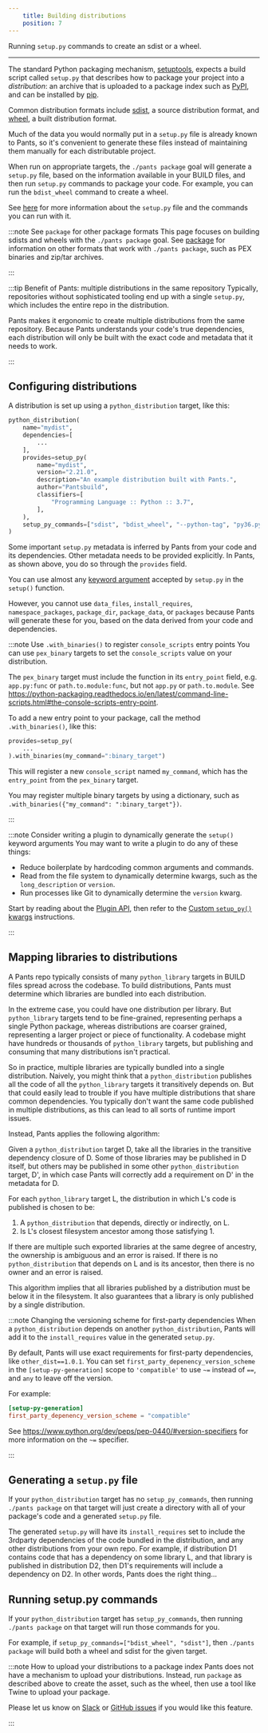 ```yaml
---
    title: Building distributions
    position: 7
---
```


Running `setup.py` commands to create an sdist or a wheel.

---

The standard Python packaging mechanism, [setuptools](https://setuptools.readthedocs.io/), expects a build script called `setup.py` that describes how to package your project into a _distribution_: an archive that is uploaded to a package index such as [PyPI](https://pypi.org/), and can be installed by [pip](https://packaging.python.org/key_projects/#pip). 

Common distribution formats include [sdist](https://packaging.python.org/glossary/#term-source-distribution-or-sdist), a source distribution format, and [wheel](https://packaging.python.org/glossary/#wheel), a built distribution format.

Much of the data you would normally put in a `setup.py` file is already known to Pants, so it's convenient to generate these files instead of maintaining them manually for each distributable project.

When run on appropriate targets, the `./pants package` goal will generate a `setup.py` file, based on the information available in your BUILD files, and then run `setup.py` commands to package your code. For example, you can run the `bdist_wheel` command to create a wheel. 

See [here](https://packaging.python.org/tutorials/packaging-projects/) for more information about the `setup.py` file and the commands you can run with it.

:::note See `package` for other package formats
This page focuses on building sdists and wheels with the `./pants package` goal. See [package](../goals/package.mdx) for information on other formats that work with `./pants package`, such as PEX binaries and zip/tar archives.

:::



:::tip Benefit of Pants: multiple distributions in the same repository
Typically, repositories without sophisticated tooling end up with a single `setup.py`, which includes the entire repo in the distribution.

Pants makes it ergonomic to create multiple distributions from the same repository. Because Pants understands your code's true dependencies, each distribution will only be built with the exact code and metadata that it needs to work.

:::


## Configuring distributions
A distribution is set up using a `python_distribution` target, like this:
```python title="BUILD"
python_distribution(
    name="mydist",
    dependencies=[
        ...
    ],
    provides=setup_py(
        name="mydist",
        version="2.21.0",
        description="An example distribution built with Pants.",
        author="Pantsbuild",
        classifiers=[
            "Programming Language :: Python :: 3.7",
        ],
    ),
    setup_py_commands=["sdist", "bdist_wheel", "--python-tag", "py36.py37"]
)
```

Some important `setup.py` metadata is inferred by Pants from your code and its dependencies. Other metadata needs to be provided explicitly.  In Pants, as shown above, you do so through the `provides` field. 

You can use almost any [keyword argument](https://packaging.python.org/guides/distributing-packages-using-setuptools/#setup-args) accepted by `setup.py`  in the `setup()` function. 

However, you cannot use `data_files`, `install_requires`, `namespace_packages`, `package_dir`, `package_data`, or `packages` because Pants will generate these for you, based on the data derived from your code and dependencies.

:::note Use `.with_binaries()` to register `console_scripts` entry points
You can use `pex_binary` targets to set the `console_scripts` value on your distribution.

The `pex_binary` target must include the function in its `entry_point` field, e.g. `app.py:func` or `path.to.module:func`, but not `app.py` or `path.to.module`. See https://python-packaging.readthedocs.io/en/latest/command-line-scripts.html#the-console-scripts-entry-point.

To add a new entry point to your package, call the method `.with_binaries()`, like this:

```python
provides=setup_py(
    ...
).with_binaries(my_command=":binary_target")
``` 

This will register a new `console_script` named `my_command`, which has the `entry_point` from the `pex_binary` target.

You may register multiple binary targets by using a dictionary, such as `.with_binaries({"my_command": ":binary_target"})`.

:::



:::note Consider writing a plugin to dynamically generate the `setup()` keyword arguments
You may want to write a plugin to do any of these things:

* Reduce boilerplate by hardcoding common arguments and commands.
* Read from the file system to dynamically determine kwargs, such as the `long_description` or `version`.
* Run processes like Git to dynamically determine the `version` kwarg.

Start by reading about the [Plugin API](../../writing-plugins/overview.mdx), then refer to the [Custom `setup_py()` kwargs](../../writing-plugins/common-plugin-tasks/custom-`setup-py()`-kwargs.mdx) instructions.

:::


## Mapping libraries to distributions
A Pants repo typically consists of many `python_library` targets in BUILD files spread across the codebase.  To build distributions, Pants must determine which libraries are bundled into each distribution.  

In the extreme case, you could have one distribution per library. But `python_library` targets tend to be fine-grained, representing perhaps a single Python package, whereas distributions are coarser grained, representing a larger project or piece of functionality. A codebase might have hundreds or thousands of `python_library` targets, but publishing and consuming that many distributions isn't practical.

So in practice, multiple libraries are typically bundled into a single distribution. Naively, you might think that a `python_distribution` publishes all the code of all the `python_library` targets it transitively depends on. But that could easily lead to trouble if you have multiple distributions that share common dependencies. You typically don't want the same code published in multiple distributions, as this can lead to all sorts of runtime import issues. 

Instead, Pants applies the following algorithm:

Given a `python_distribution` target D, take all the libraries in the transitive dependency closure of D. Some of those libraries may be published in D itself, but others may be published in some other `python_distribution` target, D', in which case Pants will correctly add a requirement on D' in the metadata for D.
 
For each `python_library` target L, the distribution in which L's code is published is chosen to be:

1. A `python_distribution` that depends, directly or indirectly, on L.
2. Is L's closest filesystem ancestor among those satisfying 1.

If there are multiple such exported libraries at the same degree of ancestry, the ownership
is ambiguous and an error is raised. If there is no `python_distribution` that depends on L
and is its ancestor, then there is no owner and an error is raised.

This algorithm implies that all libraries published by a distribution must be below it in the filesystem. It also guarantees that a library is only published by a single distribution.

:::note Changing the versioning scheme for first-party dependencies
When a `python_distribution` depends on another `python_distribution`, Pants will add it to the `install_requires` value in the generated `setup.py`. 

By default, Pants will use exact requirements for first-party dependencies, like `other_dist==1.0.1`. You can set `first_party_depenency_version_scheme` in the `[setup-py-generation]` scope to `'compatible'` to use `~=` instead of `==`, and `any` to leave off the version.

For example:

```toml
[setup-py-generation]
first_party_depenency_version_scheme = "compatible"
```

See https://www.python.org/dev/peps/pep-0440/#version-specifiers for more information on the `~=` specifier.

:::


## Generating a `setup.py` file
If your `python_distribution` target has no `setup_py_commands`, then running `./pants package` on that target will just create a directory with all of your package's code and a generated `setup.py` file. 

The generated `setup.py` will have its `install_requires` set to include the 3rdparty dependencies of the code bundled in the distribution, and any other distributions from your own repo. For example, if distribution D1 contains code that has a dependency on some library L, and that library is published in distribution D2, then D1's requirements will include a dependency on D2.  In other words, Pants does the right thing...

## Running setup.py commands
If your `python_distribution` target has `setup_py_commands`, then running `./pants package` on that target will run those commands for you. 

For example, if `setup_py_commands=["bdist_wheel", "sdist"]`, then `./pants package` will build both a wheel and sdist for the given target.

:::note How to upload your distributions to a package index
Pants does not have a mechanism to upload your distributions. Instead, run `package` as described above to create the asset, such as the wheel, then use a tool like Twine to upload your package.

Please let us know on [Slack](/community/members) or [GitHub issues](https://github.com/pantsbuild/pants/issues/new) if you would like this feature.

:::